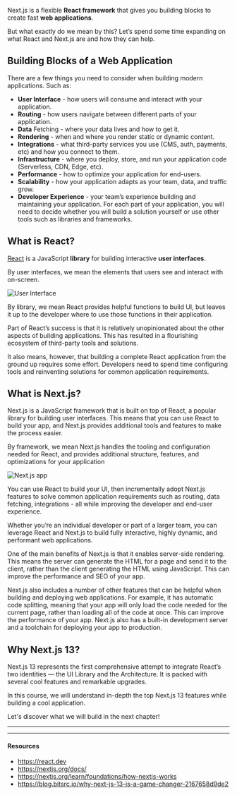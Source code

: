 Next.js is a flexible **React framework** that gives you building blocks to create fast **web applications**.

But what exactly do we mean by this? Let’s spend some time expanding on what React and Next.js are and how they can help.

## Building Blocks of a Web Application

There are a few things you need to consider when building modern applications. Such as:

- **User Interface** - how users will consume and interact with your application.
- **Routing** - how users navigate between different parts of your application.
- **Data** Fetching - where your data lives and how to get it.
- **Rendering** - when and where you render static or dynamic content.
- **Integrations** - what third-party services you use (CMS, auth, payments, etc) and how you connect to them.
- **Infrastructure** - where you deploy, store, and run your application code (Serverless, CDN, Edge, etc).
- **Performance** - how to optimize your application for end-users.
- **Scalability** - how your application adapts as your team, data, and traffic grow.
- **Developer Experience** - your team’s experience building and maintaining your application.
  For each part of your application, you will need to decide whether you will build a solution yourself or use other tools such as libraries and frameworks.

## What is React?

[React](https://react.dev) is a JavaScript **library** for building interactive **user interfaces**.

By user interfaces, we mean the elements that users see and interact with on-screen.

![User Interface](../images/user-interface.png)

By library, we mean React provides helpful functions to build UI, but leaves it up to the developer where to use those functions in their application.

Part of React’s success is that it is relatively unopinionated about the other aspects of building applications. This has resulted in a flourishing ecosystem of third-party tools and solutions.

It also means, however, that building a complete React application from the ground up requires some effort. Developers need to spend time configuring tools and reinventing solutions for common application requirements.

## What is Next.js?

Next.js is a JavaScript framework that is built on top of React, a popular library for building user interfaces. This means that you can use React to build your app, and Next.js provides additional tools and features to make the process easier.

By framework, we mean Next.js handles the tooling and configuration needed for React, and provides additional structure, features, and optimizations for your application

![Next.js app](../images/next-app.png)

You can use React to build your UI, then incrementally adopt Next.js features to solve common application requirements such as routing, data fetching, integrations - all while improving the developer and end-user experience.

Whether you’re an individual developer or part of a larger team, you can leverage React and Next.js to build fully interactive, highly dynamic, and performant web applications.

One of the main benefits of Next.js is that it enables server-side rendering. This means the server can generate the HTML for a page and send it to the client, rather than the client generating the HTML using JavaScript. This can improve the performance and SEO of your app.

Next.js also includes a number of other features that can be helpful when building and deploying web applications. For example, it has automatic code splitting, meaning that your app will only load the code needed for the current page, rather than loading all of the code at once. This can improve the performance of your app. Next.js also has a built-in development server and a toolchain for deploying your app to production.

## Why Next.js 13?

Next.js 13 represents the first comprehensive attempt to integrate React’s two identities — the UI Library and the Architecture. It is packed with several cool features and remarkable upgrades.

In this course, we will understand in-depth the top Next.js 13 features while building a cool application.

Let's discover what we will build in the next chapter!

---

---

#### Resources

- https://react.dev
- https://nextjs.org/docs/
- https://nextjs.org/learn/foundations/how-nextjs-works
- https://blog.bitsrc.io/why-next-js-13-is-a-game-changer-2167658d9de2
